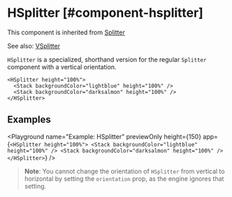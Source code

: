 
# HSplitter [#component-hsplitter]

This component is inherited from [Splitter](./Splitter.mdx)

See also: [VSplitter](./VSplitter.mdx)

`HSplitter` is a specialized, shorthand version for the regular `Splitter` component with a vertical orientation.

```ueml copy
<HSplitter height="100%">
  <Stack backgroundColor="lightblue" height="100%" />
  <Stack backgroundColor="darksalmon" height="100%" />
</HSplitter>
```

## Examples

<Playground
  name="Example: HSplitter"
  previewOnly
  height={150}
  app={`
  <HSplitter height="100%">
    <Stack backgroundColor="lightblue" height="100%" />
    <Stack backgroundColor="darksalmon" height="100%" />
  </HSplitter>
  `}
/>

> **Note**: You cannot change the orientation of `HSplitter` from vertical to horizontal by setting the `orientation` prop, as the engine ignores that setting.


